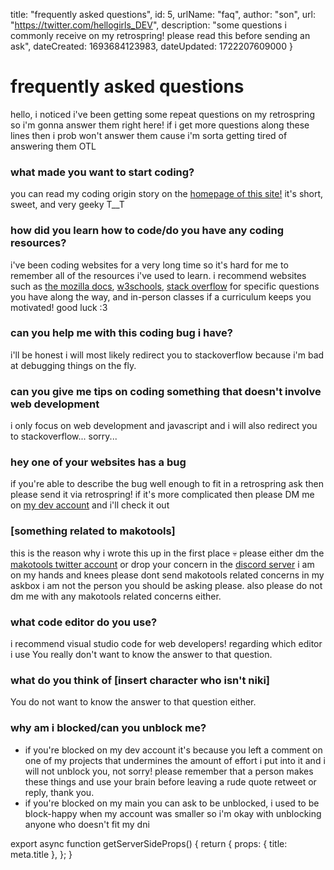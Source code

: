 
  title: "frequently asked questions",
  id: 5,
  urlName: "faq",
  author: "son",
  url: "https://twitter.com/hellogirls_DEV",
  description: "some questions i commonly receive on my retrospring! please read this before sending an ask",
  dateCreated: 1693684123983,
  dateUpdated: 1722207609000 
}

# frequently asked questions

hello, i noticed i've been getting some repeat questions on my retrospring so i'm gonna answer them right here! if i get more questions along these lines then i prob won't answer them cause i'm sorta getting tired of answering them OTL

### what made you want to start coding?

you can read my coding origin story on the [homepage of this site!](https://hellogirls.info) it's short, sweet, and very geeky T__T

### how did you learn how to code/do you have any coding resources?

i've been coding websites for a very long time so it's hard for me to remember all of the resources i've used to learn. i recommend websites such as [the mozilla docs](https://developer.mozilla.org/en-US/docs/Web), [w3schools](https://www.w3schools.com/), [stack overflow](https://stackoverflow.com/) for specific questions you have along the way, and in-person classes if a curriculum keeps you motivated! good luck :3

### can you help me with this coding bug i have?

i'll be honest i will most likely redirect you to stackoverflow because i'm bad at debugging things on the fly.

### can you give me tips on coding something that doesn't involve web development

i only focus on web development and javascript and i will also redirect you to stackoverflow... sorry...

### hey one of your websites has a bug

if you're able to describe the bug well enough to fit in a retrospring ask then please send it via retrospring! if it's more complicated then please DM me on [my dev account](https://twitter.com/hellogirls_dev) and i'll check it out

### [something related to makotools]

this is the reason why i wrote this up in the first place 💀 please either dm the [makotools twitter account](https://twitter.com/es_makotools) or drop your concern in the [discord server](https://discord.gg/TVVuahrD8d) i am on my hands and knees please dont send makotools related concerns in my askbox i am not the person you should be asking please. also please do not dm me with any makotools related concerns either.

### what code editor do you use?

i recommend visual studio code for web developers! regarding which editor i use You really don't want to know the answer to that question.

### what do you think of [insert character who isn't niki]

You do not want to know the answer to that question either.

### why am i blocked/can you unblock me?

- if you're blocked on my dev account it's because you left a comment on one of my projects that undermines the amount of effort i put into it and i will not unblock you, not sorry! please remember that a person makes these things and use your brain before leaving a rude quote retweet or reply, thank you.
- if you're blocked on my main you can ask to be unblocked, i used to be block-happy when my account was smaller so i'm okay with unblocking anyone who doesn't fit my dni




export async function getServerSideProps() {
  return {
    props: {
      title: meta.title
    },
  };
}
